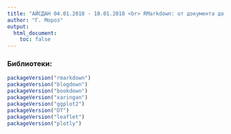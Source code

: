 ```yaml
---
title: "АЙСДАН 04.01.2018 - 10.01.2018 <br> RMarkdown: от документа до динамического сайта"
author: "Г. Мороз"
output:
  html_document:
    toc: false
---
```


### Библиотеки:
```r
packageVersion("rmarkdown")
packageVersion("blogdown")
packageVersion("bookdown")
packageVersion("xaringan")
packageVersion("ggplot2")
packageVersion("DT")
packageVersion("leaflet")
packageVersion("plotly")
```

